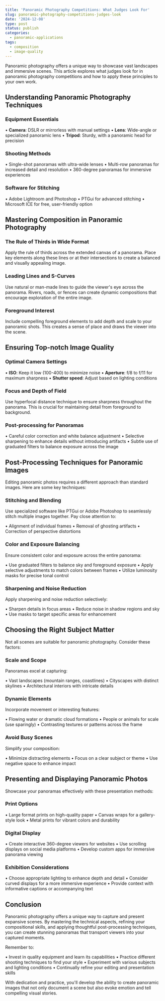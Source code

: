 ```yaml
---
title: 'Panoramic Photography Competitions: What Judges Look For'
slug: panoramic-photography-competitions-judges-look
date: '2024-12-08'
type: post
status: publish
categories:
  - panoramic-applications
tags:
  - composition
  - image-quality
---
```


Panoramic photography offers a unique way to showcase vast landscapes and immersive scenes. This article explores what judges look for in panoramic photography competitions and how to apply these principles to your own work.

## Understanding Panoramic Photography Techniques

### Equipment Essentials

• **Camera**: DSLR or mirrorless with manual settings
• **Lens**: Wide-angle or specialized panoramic lens
• **Tripod**: Sturdy, with a panoramic head for precision

### Shooting Methods

• Single-shot panoramas with ultra-wide lenses
• Multi-row panoramas for increased detail and resolution
• 360-degree panoramas for immersive experiences

### Software for Stitching

• Adobe Lightroom and Photoshop
• PTGui for advanced stitching
• Microsoft ICE for free, user-friendly option

## Mastering Composition in Panoramic Photography

### The Rule of Thirds in Wide Format

Apply the rule of thirds across the extended canvas of a panorama. Place key elements along these lines or at their intersections to create a balanced and visually appealing image.

### Leading Lines and S-Curves

Use natural or man-made lines to guide the viewer's eye across the panorama. Rivers, roads, or fences can create dynamic compositions that encourage exploration of the entire image.

### Foreground Interest

Include compelling foreground elements to add depth and scale to your panoramic shots. This creates a sense of place and draws the viewer into the scene.

## Ensuring Top-notch Image Quality

### Optimal Camera Settings

• **ISO**: Keep it low (100-400) to minimize noise
• **Aperture**: f/8 to f/11 for maximum sharpness
• **Shutter speed**: Adjust based on lighting conditions

### Focus and Depth of Field

Use hyperfocal distance technique to ensure sharpness throughout the panorama. This is crucial for maintaining detail from foreground to background.

### Post-processing for Panoramas

• Careful color correction and white balance adjustment
• Selective sharpening to enhance details without introducing artifacts
• Subtle use of graduated filters to balance exposure across the image
## Post-Processing Techniques for Panoramic Images

Editing panoramic photos requires a different approach than standard images. Here are some key techniques:

### Stitching and Blending

Use specialized software like PTGui or Adobe Photoshop to seamlessly stitch multiple images together. Pay close attention to:

• Alignment of individual frames
• Removal of ghosting artifacts
• Correction of perspective distortions

### Color and Exposure Balancing

Ensure consistent color and exposure across the entire panorama:

• Use graduated filters to balance sky and foreground exposure
• Apply selective adjustments to match colors between frames
• Utilize luminosity masks for precise tonal control

### Sharpening and Noise Reduction

Apply sharpening and noise reduction selectively:

• Sharpen details in focus areas
• Reduce noise in shadow regions and sky
• Use masks to target specific areas for enhancement

## Choosing the Right Subject Matter

Not all scenes are suitable for panoramic photography. Consider these factors:

### Scale and Scope

Panoramas excel at capturing:

• Vast landscapes (mountain ranges, coastlines)
• Cityscapes with distinct skylines
• Architectural interiors with intricate details

### Dynamic Elements

Incorporate movement or interesting features:

• Flowing water or dramatic cloud formations
• People or animals for scale (use sparingly)
• Contrasting textures or patterns across the frame

### Avoid Busy Scenes

Simplify your composition:

• Minimize distracting elements
• Focus on a clear subject or theme
• Use negative space to enhance impact

## Presenting and Displaying Panoramic Photos

Showcase your panoramas effectively with these presentation methods:

### Print Options

• Large format prints on high-quality paper
• Canvas wraps for a gallery-style look
• Metal prints for vibrant colors and durability

### Digital Display

• Create interactive 360-degree viewers for websites
• Use scrolling displays on social media platforms
• Develop custom apps for immersive panorama viewing

### Exhibition Considerations

• Choose appropriate lighting to enhance depth and detail
• Consider curved displays for a more immersive experience
• Provide context with informative captions or accompanying text

## Conclusion

Panoramic photography offers a unique way to capture and present expansive scenes. By mastering the technical aspects, refining your compositional skills, and applying thoughtful post-processing techniques, you can create stunning panoramas that transport viewers into your captured moments.

Remember to:

• Invest in quality equipment and learn its capabilities
• Practice different shooting techniques to find your style
• Experiment with various subjects and lighting conditions
• Continually refine your editing and presentation skills

With dedication and practice, you'll develop the ability to create panoramic images that not only document a scene but also evoke emotion and tell compelling visual stories.
